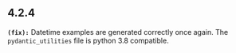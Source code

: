 ## 4.2.4
**`(fix):`** Datetime examples are generated correctly once again.
The `pydantic_utilities` file is python 3.8 compatible.



